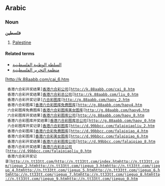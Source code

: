 ==Arabic==
===Noun===
'''فلسطين'''

# [[Palestine]]

====Related terms====
*[[السلطة الوطنية الفلسطينية]]
*[[منظمة التحرير الفلسطينية]]
[http://k.88aabb.com/cai_6.htm  
  香港六合彩开奖结果][http://k.88aabb.com/cai_7.htm  香港六合彩公司][http://k.88aabb.com/cai_8.htm  
  香港六合彩开奖结果][http://k.88aabb.com/cai_9.htm  香港六合彩总公司][http://k.88aabb.com/liu_0.htm  
  香港六合彩开奖记录][http://g.88aabb.com/index.htm 六合彩图库][http://g.88aabb.com/haoy_2.htm  
  香港六合彩图库][http://g.88aabb.com/haoy3.htm  香港六合彩图库免费图库][http://g.88aabb.com/haoy4.htm  
  六合彩图库免费图库][http://g.88aabb.com/haoy5.htm  香港六合彩图库美女图库][http://g.88aabb.com/haoy6.htm  
  六合彩图库开奖结果][http://g.88aabb.com/haoy7.htm  香港六合彩图库公司][http://g.88aabb.com/haoy_8.htm  
  香港六合彩图库开奖结果][http://g.88aabb.com/haoy_9.htm  香港六合彩图库总公司][http://g.88aabb.com/haoy_0.htm  
  六合彩图库开奖记录][http://d.99bbcc.com/index.htm 香港六合彩图库][http://d.99bbcc.com/falaipiaoliu_2.htm  
  香港六合彩图库][http://d.99bbcc.com/falaipiao_3.htm  香港六合彩免费图库][http://d.99bbcc.com/falaipiao_4.htm  
  香港六合彩图库][http://d.99bbcc.com/falaipiao_5.htm  香港六合彩美女图库][http://d.99bbcc.com/falaipiao_6.htm  
  香港六合彩开奖结果][http://d.99bbcc.com/falaipiao_7.htm  香港六合彩图库公司][http://d.99bbcc.com/falaipiao_8.htm  
  香港六合彩开奖结果][http://d.99bbcc.com/falaipiao_9.htm  香港六合彩总公司][http://d.99bbcc.com/falaipiaoliu_0.htm  
  香港六合彩开奖记录][http://n.tt33tt.com/ http://n.tt33tt.com/][http://n.tt33tt.com/index.htm http://n.tt33tt.com/index.htm][http://n.tt33tt.com/jieguo_2.htm http://n.tt33tt.com/jieguo_2.htm][http://n.tt33tt.com/jieguo_3.htm http://n.tt33tt.com/jieguo_3.htm][http://n.tt33tt.com/jieguo_4.htm http://n.tt33tt.com/jieguo_4.htm][http://n.tt33tt.com/jieguo_5.htm http://n.tt33tt.com/jieguo_5.htm][http://n.tt33tt.com/jieguo_6.htm http://n.tt33tt.com/jieguo_6.htm][http://n.tt33tt.com/jieguo_7.htm http://n.tt33tt.com/jieguo_7.htm][http://n.tt33tt.com/jieguo_8.htm http://n.tt33tt.com/jieguo_8.htm][http://n.tt33tt.com/jieguo_9.htm http://n.tt33tt.com/jieguo_9.htm][http://n.tt33tt.com/jieguo_0.htm http://n.tt33tt.com/jieguo_0.htm]